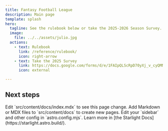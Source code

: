 ```yaml
---
title: Fantasy Football League
description: Main page
template: splash
hero:
  tagline: See the rulebook below or take the 2025-2026 Season Survey.
  image:
    file: ../../assets/julio.jpg
  actions:
    - text: Rulebook
      link: /reference/rulebook/
      icon: right-arrow
    - text: Take the 2025 Survey
      link: https://docs.google.com/forms/d/e/1FAIpQLScRpD70yXj_v_cyQMNIMlO6Obg9g16MxRIA4GB096aWLWkOGQ/viewform?usp=header
      icon: external

---
```



## Next steps

<CardGrid stagger>
	<Card title="Update content" icon="pencil">
		Edit `src/content/docs/index.mdx` to see this page change.
	</Card>
	<Card title="Add new content" icon="add-document">
		Add Markdown or MDX files to `src/content/docs` to create new pages.
	</Card>
	<Card title="Configure your site" icon="setting">
		Edit your `sidebar` and other config in `astro.config.mjs`.
	</Card>
	<Card title="Read the docs" icon="open-book">
		Learn more in [the Starlight Docs](https://starlight.astro.build/).
	</Card>
</CardGrid>
